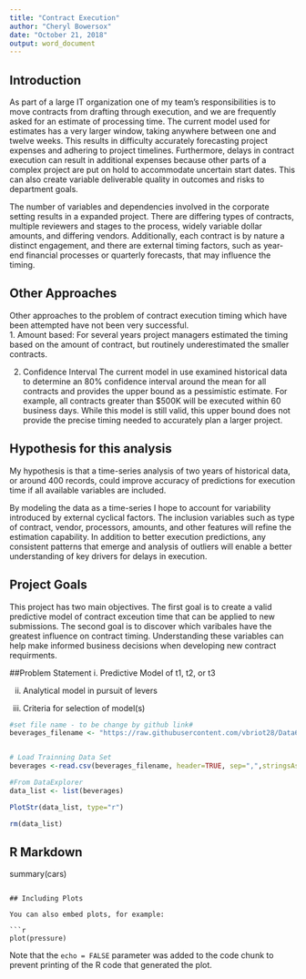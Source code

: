 ```yaml
---
title: "Contract Execution"
author: "Cheryl Bowersox"
date: "October 21, 2018"
output: word_document
---
```

## Introduction

As part of a large IT organization one of my team's responsibilities is to move contracts from drafting through execution, and we are frequently asked for an estimate of processing time. The current model used for estimates has a very larger window, taking anywhere between one and twelve weeks.  This results in difficulty accurately forecasting project expenses and adhering to project timelines.  Furthermore, delays in contract execution can result in additional expenses because other parts of a complex project are put on hold to accommodate uncertain start dates.  This can also create variable deliverable quality in outcomes and risks to department goals. 

The number of variables and dependencies involved in the corporate setting results in a expanded project.  There are differing types of contracts, multiple reviewers and stages to the process, widely variable dollar amounts, and differing vendors.  Additionally, each contract is by nature a distinct engagement, and there are external timing factors, such as year-end financial processes or quarterly forecasts, that may influence the timing. 

## Other Approaches

Other approaches to the problem of contract execution timing which have been attempted have not been very successful.  
1. Amount based:  For several years project managers estimated the timing based on the amount of contract, but routinely underestimated the smaller contracts.  

2.  Confidence Interval <provide details here of current process> 
The current model in use examined historical data to determine an 80% confidence interval around the mean for all contracts and provides the upper bound as a pessimistic estimate. For example, all contracts greater than $500K will be executed within 60 business days.  While this model is still valid, this upper bound does not provide the precise timing needed to accurately plan a larger project.  \

## Hypothesis for this analysis 
My hypothesis is that a time-series analysis of two years of historical data, or around 400 records, could improve accuracy of predictions for execution time if all available variables are included. 

By modeling the data as a time-series I hope to account for variability introduced by external cyclical factors.  The inclusion variables such as type of contract, vendor, processors, amounts, and other features will refine the estimation capability. In addition to better execution predictions, any consistent patterns that emerge and analysis of outliers will enable a better understanding of key drivers for delays in execution.

## Project Goals
This project has two main objectives. The first goal is to create a valid predictive model of contract exceution time that can be applied to new submissions.  The second goal is to discover which varibales have the greatest influence on contract timing. Understanding these variables can help make informed business decisions when developing new contract requirments.  


##Problem Statement
i. Predictive Model of t1, t2, or t3

ii. Analytical model in pursuit of levers

iii. Criteria for selection of model(s) 

```r


#set file name - to be change by github link#
beverages_filename <- "https://raw.githubusercontent.com/vbriot28/Data624_Group1_FinalProject/master/StudentData.csv"


# Load Trainning Data Set
beverages <-read.csv(beverages_filename, header=TRUE, sep=",",stringsAsFactors = F)

#From DataExplorer
data_list <- list(beverages)

PlotStr(data_list, type="r")

rm(data_list)

```

## R Markdown

summary(cars)
```

## Including Plots

You can also embed plots, for example:

```r
plot(pressure)
```

Note that the `echo = FALSE` parameter was added to the code chunk to prevent printing of the R code that generated the plot.
